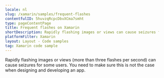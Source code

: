 ```yaml
---
locale: nl
slug: /xamarin/samples/frequent-flashes
contentfulID: 5huvzqRcpcDbvXCma7smht
type: pageContentPage
title: Frequent flashes on Xamarin
shortDescription: Rapidly flashing images or views can cause seizures for some users.
platformFilter: Xamarin
layout: Layout - Code samples
tag: Xamarin code sample
---
```


Rapidly flashing images or views (more than three flashes per second) can cause seizures for some users. You need to make sure this is not the case when designing and developing an app.

<CodeSample id="screen-flashes" locale="nl" platform="xamarin"/>